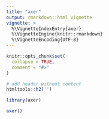 ```yaml
---
title: "axer"
output: rmarkdown::html_vignette
vignette: >
  %\VignetteIndexEntry{axer}
  %\VignetteEngine{knitr::rmarkdown}
  %\VignetteEncoding{UTF-8}
---
```


```r
knitr::opts_chunk$set(
  collapse = TRUE,
  comment = "#>"
)
```


```r
# add header without content
htmltools::h2('')
```

```r

library(axer)

axer()

```
